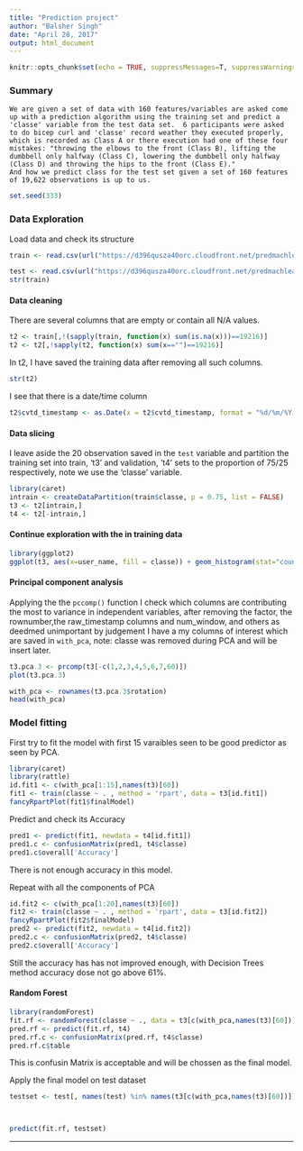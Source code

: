 ---
title: "Prediction project"
author: "Balsher Singh"
date: "April 28, 2017"
output: html_document
---

```{r setup, include=FALSE}
knitr::opts_chunk$set(echo = TRUE, suppressMessages=T, suppressWarnings=T)
```

### Summary 
    We are given a set of data with 160 features/variables are asked come up with a prediction algorithm using the training set and predict a 'classe' variable from the test data set.  6 participants were asked to do bicep curl and 'classe' record weather they executed properly, which is recorded as Class A or there execution had one of these four mistakes: "throwing the elbows to the front (Class B), lifting the dumbbell only halfway (Class C), lowering the dumbbell only halfway (Class D) and throwing the hips to the front (Class E)."
    And how we predict class for the test set given a set of 160 features of 19,622 observations is up to us.

```{r}
set.seed(333)
```

  
### Data Exploration
Load data and check its structure
```{r, results='hide'}
train <- read.csv(url("https://d396qusza40orc.cloudfront.net/predmachlearn/pml-training.csv"))

test <- read.csv(url("https://d396qusza40orc.cloudfront.net/predmachlearn/pml-testing.csv"))
str(train)
```

#### Data cleaning

There are several columns that are empty or contain all N/A values.

```{r}
t2 <- train[,!(sapply(train, function(x) sum(is.na(x)))==19216)]
t2 <- t2[,!sapply(t2, function(x) sum(x=="")==19216)]

```

In t2, I have saved the training data after removing all such columns.

```{r, results='hide'}
str(t2)
```

I see that there is a date/time column

```{r}
t2$cvtd_timestamp <- as.Date(x = t2$cvtd_timestamp, format = "%d/%m/%Y %H:%M")
```

#### Data slicing
I leave aside the 20 observation saved in the `test` variable and partition the training set into train, 't3' and validation, 't4' sets to the proportion of 75/25 respectively, note we use the 'classe' variable.

```{r}
library(caret)
intrain <- createDataPartition(train$classe, p = 0.75, list = FALSE)
t3 <- t2[intrain,]
t4 <- t2[-intrain,]

```


#### Continue exploration with the in training data
```{r}
library(ggplot2)
ggplot(t3, aes(x=user_name, fill = classe)) + geom_histogram(stat="count") + ggtitle("Visual of the distribution of 'classe' for each user")
```

#### Principal component analysis
Applying the the `pccomp()` function I check which columns are contributing the most to variance in independent variables, after removing the factor, the rownumber,the raw_timestamp columns and num_window, and others as deedmed unimportant by judgement I have a my columns of interest which are saved in `with_pca`, note: classe was removed during PCA and will be insert later.


```{r}
t3.pca.3 <- prcomp(t3[-c(1,2,3,4,5,6,7,60)])
plot(t3.pca.3)
```

```{r}
with_pca <- rownames(t3.pca.3$rotation)
head(with_pca)
```



### Model fitting

First try to fit the model with first 15 varaibles seen to be good predictor as seen by PCA.

```{r}
library(caret)
library(rattle)
id.fit1 <- c(with_pca[1:15],names(t3)[60]) 
fit1 <- train(classe ~ . , method = 'rpart', data = t3[id.fit1])
fancyRpartPlot(fit1$finalModel)
```

Predict and check its Accuracy

```{r}
pred1 <- predict(fit1, newdata = t4[id.fit1])
pred1.c <- confusionMatrix(pred1, t4$classe)
pred1.c$overall['Accuracy']
```

There is not enough accuracy in this model.

Repeat with all the components of PCA

```{r}
id.fit2 <- c(with_pca[1:20],names(t3)[60]) 
fit2 <- train(classe ~ . , method = 'rpart', data = t3[id.fit2])
fancyRpartPlot(fit2$finalModel)
pred2 <- predict(fit2, newdata = t4[id.fit2])
pred2.c <- confusionMatrix(pred2, t4$classe)
pred2.c$overall['Accuracy']
```

Still the accuracy has has not improved enough, with Decision Trees method accuracy dose not go above 61%.

#### Random Forest
```{r}
library(randomForest)
fit.rf <- randomForest(classe ~ ., data = t3[c(with_pca,names(t3)[60])])
pred.rf <- predict(fit.rf, t4)
pred.rf.c <- confusionMatrix(pred.rf, t4$classe)
pred.rf.c$table

```

This is confusin Matrix is acceptable and will be chossen as the final model.

Apply the final model on test dataset

```{r}
testset <- test[, names(test) %in% names(t3[c(with_pca,names(t3)[60])])]



predict(fit.rf, testset)

```
___
